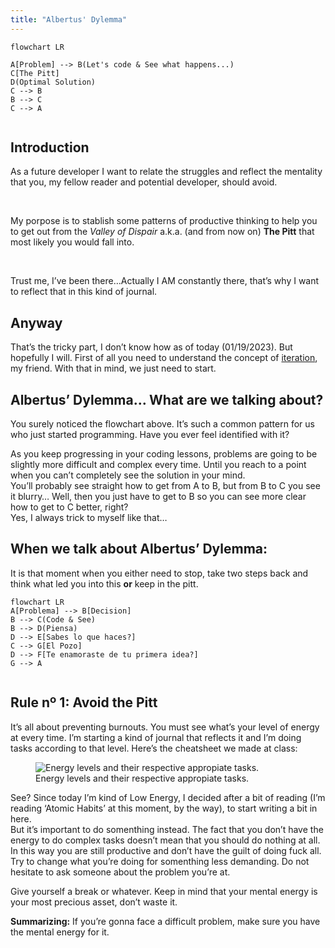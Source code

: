 ```yaml
---
title: "Albertus' Dylemma"
---
```



```mermaid

flowchart LR

A[Problem] --> B(Let's code & See what happens...)
C[The Pitt]
D(Optimal Solution)
C --> B
B --> C
C --> A


```
## Introduction


::: {.summary}
As a future developer I want to relate the struggles and reflect the mentality that you, my fellow reader and potential developer, should avoid.
:::

</br>

::: {.labs}
My porpose is to stablish some patterns of productive thinking to help you to get out from the *Valley of Dispair* a.k.a. (and from now on) **The Pitt** that most likely you would fall into.
:::

</br>

Trust me, I've been there...Actually I AM constantly there, that's why I want to reflect that in this kind of journal.

::: {.callout-caution appearance="minimal" collapse="true"}
## Anyway
That's the tricky part, I don't know how as of today (01/19/2023). But hopefully I will.
First of all you need to understand the concept of [iteration](https://en.wikipedia.org/wiki/Iteration#Education), my friend. 
With that in mind, we just need to start.
:::

## Albertus' Dylemma... What are we talking about?

You surely noticed the flowchart above. It's such a common pattern for us who just started programming. Have you ever feel identified with it?


As you keep progressing in your coding lessons, problems are going to be slightly more difficult and complex every time. Until you reach to a point when you can't completely see the solution in your mind.  
You'll probably see straight how to get from A to B, but from B to C you see it blurry... Well, then you just have to get to B so you can see more clear how to get to C better, right?  
Yes, I always trick to myself like that...

::: {.callout-note}
## When we talk about **Albertus' Dylemma**:   
It is that moment when you either need to stop, take two steps back and think what led you into this **or** keep in the pitt.
:::





```mermaid

flowchart LR
A[Problema] --> B[Decision]
B --> C(Code & See)
B --> D(Piensa)
D --> E[Sabes lo que haces?]
C --> G[El Pozo]
D --> F[Te enamoraste de tu primera idea?]
G --> A


```

## Rule nº 1: Avoid the Pitt

It's all about preventing burnouts. You must see what's your level of energy at every time. I'm starting a kind of journal that reflects it and I'm doing tasks according to that level. Here's the cheatsheet we made at class:

![Energy levels and their respective appropiate tasks.](/images/energy.jpg)

See? Since today I'm kind of Low Energy, I decided after a bit of reading (I'm reading 'Atomic Habits' at this moment, by the way), to start writing a bit in here.  
But it's important to do somenthing instead. The fact that you don't have the energy to do complex tasks doesn't mean that you should do nothing at all. In this way you are still productive and don't have the guilt of doing fuck all. Try to change what you're doing for somenthing less demanding. Do not hesitate to ask someone about the problem you're at.  

Give yourself a break or whatever. Keep in mind that your mental energy is your most precious asset, don't waste it.

:::{.callout-note}
**Summarizing:** If you're gonna face a difficult problem, make sure you have the mental energy for it.
:::


